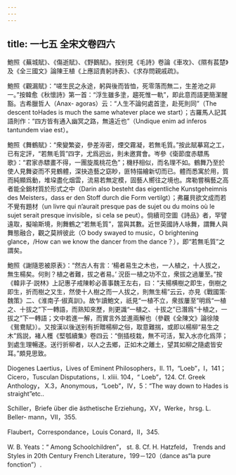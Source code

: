 ```yaml
---
---
---
```

title: 一七五 全宋文卷四六
---




鮑照《蕪城賦》、《傷逝賦》、《野鵝賦》。按别見《毛詩》卷論《車攻》、《隰有萇楚》及《全三國文》論陳王植《上應詔責躬詩表》、《求存問親戚疏》。

鮑照《觀漏賦》：“嗟生民之永途，躬與後而皆恤，死零落而無二，生差池之非一。”按韓愈《秋懷詩》第一首：“浮生雖多塗，趨死惟一軌”，即此意而語更簡潔醒豁。古希臘哲人（Anax- agoras）云：“人生不論何處首塗，赴死則同”（The descent toHades is much the same whatever place we start）；古羅馬人記其語則作：“四方皆有通入幽冥之路，無遠近也”（Undique enim ad inferos tantundem viae est）。

鮑照《舞鶴賦》：“衆變繁姿，參差洊密，煙交霧凝，若無毛質。”按此賦摹寫之工，已有定評，“若無毛質”四字，尤爲迥出，則未邀賞會。岑參《衛節度赤驃馬歌》：“君家赤驃畫不得，一團旋風桃花色”；機杼相似，而名理不如。鶴舞乃至於使人見舞姿而不見鶴體，深抉造藝之窈眇，匪特描繪新切而已。體而悉寓於用，質而純顯爲動，堆垜盡化烟雲，流易若無定模，固藝人嚮往之境也。席勒嘗稱藝之高者能全銷材質於形式之中（Darin also besteht das eigentliche Kunstgeheimnis des Meisters，dass er den Stoff durch die Form vertilgt）；弗羅貝欲文成而若不覺有題材（un livre qui n’aurait presque pas de sujet ou du moins où le sujet serait presque invisible，si cela se peut）。倘續司空圖《詩品》者，罕譬遠取，擬喻斯境，則舞鶴之“若無毛質”，當與其數。近世英國詩人咏舞，謂舞人與舞態融合，觀之莫辨彼此（O body swayed to music，O brightening glance，/How can we know the dancer from the dance？），即“若無毛質”之謂矣。

鮑照《謝隨恩被原表》：“然古人有言：‘楊者易生之木也，一人植之，十人拔之，無生楊矣。何則？植之者難，拔之者易。’ 況臣一植之功不立，衆拔之過屢至。”按《韓非子·説林》上記惠子戒陳軫必善事魏王左右，曰：“夫楊横樹之即生，倒樹之即生，折而樹之又生，然使十人樹之而一人拔之，則無生楊”云云，亦見《戰國策·魏策》二、《淮南子·俶真訓》。故乍讀鮑文，祇見“一植不立，衆拔屢至”明爲“一植之、十拔之”下一轉語，而熟知來歷，則更識“一植之、十拔之”已潛爲“十植之，一拔之”下一轉語；文中若進一解，而實言外並進兩解也（參觀《全陳文》論徐陵《鴛鴦賦》）。又按漢以後送别有折贈楊柳之俗，取意難揣，或即以楊柳“易生之木”爲説，褚人穫《堅瓠續集》卷四云：“倒插枝栽，無不可活，絮入水亦化爲萍；到處生理暢遂。送行折柳者，以人之去鄉，正如木之離土，望其如柳之隨處皆安耳。”頗見思致。

Diogenes Laertius，Lives of Eminent Philosophers，II. 11，“Loeb”，I，141；Cicero，Tusculan Disputations，I. xliii. 104，“ Loeb”，124. Cf. Greek Anthology， X.3，Anonymous，“Loeb”，IV，5：“The way down to Hades is straight”etc..

Schiller，Briefe über die ästhetische Erziehung，XV，Werke，hrsg. L. Beller- mann，VII，355.

Flaubert，Correspondance，Louis Conard，II，345.

W. B. Yeats：“ Among Schoolchildren”， st. 8. Cf. H. Hatzfeld， Trends and Styles in 20th Century French Literature，199－120（dance as“la pure fonction”）.